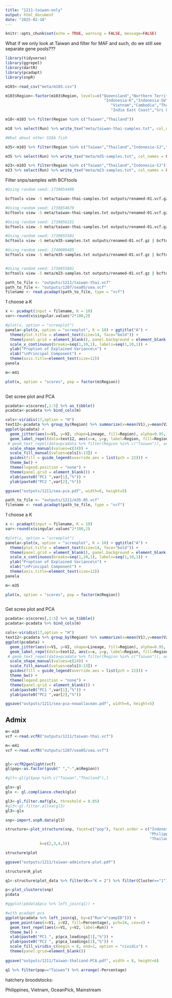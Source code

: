 ```yaml
---
title: "1211-taiwan-only"
output: html_document
date: "2025-02-18"
---
```


```r
knitr::opts_chunk$set(echo = TRUE, warning = FALSE, message=FALSE)
```

What if we only look at Taiwan and filter for MAF and such, do we still see separate gene pools???


```r
library(tidyverse)
library(ggrepel)
library(dartR)
library(pcadapt)
library(snpR)
```

```r
m103<-read_csv("meta/m103.csv")

m103$Region<-factor(m103$Region, levels=c("Queensland","Northern Territory","Papua New Guinea","Mainstream","OceanPick",
                                           "Indonesia-K","Indonesia-SU","Indonesia-SJ","Philippines","Taiwan",
                                              "Vietnam","Cambodia","Thailand", "Bangladesh",
                                              "India East Coast","Sri Lanka","India West Coast"))

m18<-m103 %>% filter(Region %in% c("Taiwan","Thailand")) 

m18 %>% select(Run) %>% write_tsv("meta/taiwan-thai-samples.txt", col_names = FALSE)

#What about other SSEA fish

m35<-m103 %>% filter(Region %in% c("Taiwan","Thailand","Indonesia-SJ","Philippines","Cambodia","Vietnam")) 

m35 %>% select(Run) %>% write_tsv("meta/m35-samples.txt", col_names = FALSE)

m23<-m103 %>% filter(Region %in% c("Taiwan","Thailand","Indonesia-SJ")) 
m23 %>% select(Run) %>% write_tsv("meta/m23-samples.txt", col_names = FALSE)

```

Filter snps/samples with BCFtools

```sh
#Using random seed: 1739854409

bcftools view -S meta/taiwan-thai-samples.txt outputs/renamed-01.vcf.gz | bcftools +fill-tags -- -t MAF,F_MISSING | bcftools view -i 'F_MISSING < 0.05' | bcftools view -i 'INFO/MAF > 0.10' | bcftools view -i 'INFO/MAF < 0.45' |   bcftools +prune -m 0.20 -w 50kb --nsites-per-win 1 --nsites-per-win-mode rand > outputs/1211/taiwan-thai.vcf

#Using random seed: 1739854679
bcftools view -S meta/taiwan-thai-samples.txt outputs/renamed-01.vcf.gz | bcftools +fill-tags -- -t MAF,F_MISSING | bcftools view -i 'F_MISSING < 0.05' | bcftools view -i 'INFO/MAF > 0.05' | bcftools view -i 'INFO/MAF < 0.45' |   bcftools +prune -m 0.20 -w 50kb --nsites-per-win 1 --nsites-per-win-mode rand > outputs/1211/taiwan-thai-05.vcf

#Using random seed: 1739856151
bcftools view -S meta/taiwan-thai-samples.txt outputs/renamed-01.vcf.gz | bcftools +fill-tags -- -t MAF,F_MISSING | bcftools view -i 'F_MISSING < 0.05' | bcftools view -i 'INFO/MAF > 0.20' | bcftools view -i 'INFO/MAF < 0.45' |   bcftools +prune -m 0.20 -w 50kb --nsites-per-win 1 --nsites-per-win-mode rand > outputs/1211/taiwan-thai-20.vcf

#Using random seed: 1739855581
bcftools view -S meta/m35-samples.txt outputs/renamed-01.vcf.gz | bcftools +fill-tags -- -t MAF,F_MISSING | bcftools view -i 'F_MISSING < 0.05' | bcftools view -i 'INFO/MAF > 0.10' | bcftools view -i 'INFO/MAF < 0.45' |   bcftools +prune -m 0.20 -w 50kb --nsites-per-win 1 --nsites-per-win-mode rand > outputs/1211/m35.vcf

#Using random seed: 1740009485
bcftools view -S meta/m35-samples.txt outputs/renamed-01.vcf.gz | bcftools +fill-tags -- -t MAF,F_MISSING | bcftools view -i 'F_MISSING < 0.05' | bcftools view -i 'INFO/MAF > 0.05' | bcftools view -i 'INFO/MAF < 0.45' |   bcftools +prune -m 0.20 -w 50kb --nsites-per-win 1 --nsites-per-win-mode rand > outputs/1211/m35-05.vcf


#Using random seed: 1739855881
bcftools view -S meta/m23-samples.txt outputs/renamed-01.vcf.gz | bcftools +fill-tags -- -t MAF,F_MISSING | bcftools view -i 'F_MISSING < 0.05' | bcftools view -i 'INFO/MAF > 0.10' | bcftools view -i 'INFO/MAF < 0.45' |   bcftools +prune -m 0.20 -w 50kb --nsites-per-win 1 --nsites-per-win-mode rand > outputs/1211/m23.vcf

```

```r
path_to_file <- "outputs/1211/taiwan-thai.vcf"
path_to_file <- "outputs/1207/sea05/sea.vcf"
filename <- read.pcadapt(path_to_file, type = "vcf")
```



_1_ choose a K   

```r
x <- pcadapt(input = filename, K = 10) 
var<-round(x$singular.values^2*100,2)
```

```r
#plot(x, option = "screeplot")
panela<-plot(x, option = "screeplot", K = 10) + ggtitle("A") +
  theme(plot.title = element_text(size=14, face="bold")) +
  theme(panel.grid = element_blank(), panel.background = element_blank()) +
  scale_x_continuous(breaks=seq(1,10,1), labels=seq(1,10,1)) +
  ylab("Proption of Explained Variance\n") +
  xlab("\nPrincipal Component") +
  theme(axis.title=element_text(size=12))
panela
```
```r
m<-m41
```

```r
plot(x, option = "scores", pop = factor(m$Region))
 
```


Get scree plot and PCA    
```r
pcadata<-x$scores[,1:5] %>% as_tibble()
pcadata<-pcadata %>% bind_cols(m)

```

```r
cols<-viridis(17,option = "H")
text12<-pcadata %>% group_by(Region) %>% summarize(x=mean(V1),y=mean(V2))
ggplot(pcadata) +
  geom_jitter(aes(x=V1, y=V2, shape=Lineage, fill=Region), alpha=0.95, cex=2) +
  geom_label_repel(data=text12, aes(x=x, y=y, label=Region, fill=Region), alpha=0.8) +
 # geom_text_repel(data=pcadata %>% filter(Region %in% c("Taiwan")), aes(x=V1, y=V2,label=Run)) +
  scale_shape_manual(values=c(24)) + 
  scale_fill_manual(values=cols[6:13]) +
  guides(fill = guide_legend(override.aes = list(pch = 22))) +
  theme_bw() +
  theme(legend.position = "none") +
  theme(panel.grid = element_blank()) +
  xlab(paste0("PC1 ",var[1],"%")) +
  ylab(paste0("PC2 ",var[2],"%"))

ggsave("outputs/1211/sea-pca.pdf", width=6, height=5)
```

```r
path_to_file <- "outputs/1211/m35-05.vcf"
filename <- read.pcadapt(path_to_file, type = "vcf")
```


_1_ choose a K   

```r
x <- pcadapt(input = filename, K = 10) 
var<-round(x$singular.values^2*100,2)
```

```r
#plot(x, option = "screeplot")
panela<-plot(x, option = "screeplot", K = 10) + ggtitle("A") +
  theme(plot.title = element_text(size=14, face="bold")) +
  theme(panel.grid = element_blank(), panel.background = element_blank()) +
  scale_x_continuous(breaks=seq(1,10,1), labels=seq(1,10,1)) +
  ylab("Proption of Explained Variance\n") +
  xlab("\nPrincipal Component") +
  theme(axis.title=element_text(size=12))
panela
```
```r
m<-m35
```

```r
plot(x, option = "scores", pop = factor(m$Region))
 
```


Get scree plot and PCA    
```r
pcadata<-x$scores[,1:5] %>% as_tibble()
pcadata<-pcadata %>% bind_cols(m)

```

```r
cols<-viridis(17,option = "H")
text12<-pcadata %>% group_by(Region) %>% summarize(x=mean(V1),y=mean(V2))
ggplot(pcadata) +
  geom_jitter(aes(x=V1, y=V2, shape=Lineage, fill=Region), alpha=0.95, cex=2) +
  geom_label_repel(data=text12, aes(x=x, y=y, label=Region, fill=Region), alpha=0.8) +
 # geom_text_repel(data=pcadata %>% filter(Region %in% c("Taiwan")), aes(x=V1, y=V2,label=Run)) +
  scale_shape_manual(values=c(24)) + 
  scale_fill_manual(values=cols[8:13]) +
  guides(fill = guide_legend(override.aes = list(pch = 22))) +
  theme_bw() +
  theme(legend.position = "none") +
  theme(panel.grid = element_blank()) +
  xlab(paste0("PC1 ",var[1],"%")) +
  ylab(paste0("PC2 ",var[2],"%"))

ggsave("outputs/1211/sea-pca-nowallacean.pdf", width=6, height=5)
```


## Admix

```r
m<-m18
vcf <-read.vcfR("outputs/1211/taiwan-thai.vcf") 

m<-m41
vcf <-read.vcfR("outputs/1207/sea05/sea.vcf") 


gl<-vcfR2genlight(vcf)
gl$pop<-as.factor(gsub(" ","-",m$Region))
```
```r
#glt<-gl[gl$pop %in% c("Taiwan","Thailand"),]

glx<-gl
glx <- gl.compliance.check(glx) 

gl3<-gl.filter.maf(glx, threshold = 0.05)
#gl3<-gl.filter.allna(gl3)
gl3<-glx
```


```r
snp<-import.snpR.data(gl3)

structure<-plot_structure(snp, facet=c("pop"), facet.order = c("Indonesia-K", "Indonesia-SU","Indonesia-SJ",
                                                               "Philippines","Taiwan","Vietnam","Cambodia",
                                                               "Thailand"),
               k=c(2,3,4,5))

structure$plot

ggsave("outputs/1211/taiwan-admixture-plot.pdf")
```

```r
structure$K_plot

q1<-structure$plot_data %>% filter(K=="K = 2") %>% filter(Cluster=="1")
```

```r
p<-plot_clusters(snp)
p$data
```

```r
#ggplot(p$data$pca %>% left_join(q1)) +

#with pcadapt pca
ggplot(pcadata %>% left_join(q1, by=c("Run"="sampID"))) +
  geom_point(aes(x=V1, y=V2, fill=Percentage), pch=24, cex=4) +
  geom_text_repel(aes(x=V1, y=V2, label=Run)) +
  theme_bw() +
  xlab(paste0("PC1 ", p$pca_loadings[1],"%")) +
  ylab(paste0("PC2 ", p$pca_loadings[2],"%")) +
  scale_fill_viridis_c(begin = 0, end=1, option = "cividis") +
  theme(panel.grid=element_blank())
  
ggsave("outputs/1211/Taiwan-thaliand-PCA.pdf", width = 8, height=6)
```


```r
q1 %>% filter(pop=="Taiwan") %>% arrange(-Percentage)
```

hatchery broodstocks:

Philippines, Vietnam, OceanPick, Mainstream


